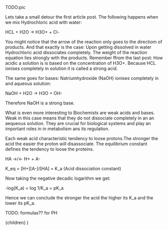 
TODO:pic

Lets take a small detour the first article post. The following happens when we mix Hydrochloric acid with water:

HCL + H2O -> H3O+ + Cl-

You might notice that the arrow of the reaction only goes to the directiom of products. And that exactly is the case: Upon getting dissolved in water Hydrochloric acid dissociates completely. The weight of the reaction equation lies strongly with the products. Remember ffrom the last post: How acidic a solution is
is based on the concentration of H3O+. Because HCL ionises completely in solution it is called a strong acid. 

The same goes for bases: Natriumhydroxide (NaOH) ionises completely in and aqueous solution:

NaOH + H2O -> H3O + OH-

Therefore NaOH is a strong base.

What is even more interesting to Biochemists are weak acids and bases. Weak in this case means that they do not dissociate completely in an an aequeous solution. They are crucial for biological systems and play an important roles in in metabolism ans its regulation.

Each weak acid characteristic tendency to loose protons.The stronger the acid the easier the proton will disassociate. The equilibrium constant defines the tendency to loose the proteins.

HA ->/<- H+ + A- 

K_eq = [H+][A-]/[HA] = K_a (Acid dissociation constant)

Now taking the negative decadic logarithm we get:

-log(K_a) = log 1/K_a = pK_a

Hence we can conclude the stronger the acid the higher its K_a and the lower its pK_a.

TODO: formulas?? for PH



  <LayoutPostWrapper pageIdx={1} title="Acid & Base chemistry: Weak acids and bases" date="2022-09-03">
    {children}
  </LayoutPostWrapper>
)